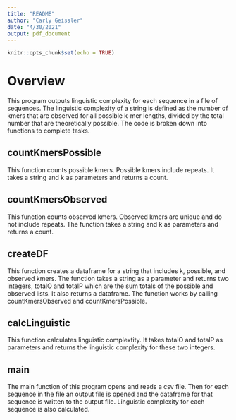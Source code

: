 ```yaml
---
title: "README"
author: "Carly Geissler"
date: "4/30/2021"
output: pdf_document
---
```


```r
knitr::opts_chunk$set(echo = TRUE)
```

# Overview
This program outputs linguistic complexity for each sequence in a file of sequences. The linguistic complexity of a string is defined as the number of kmers that are observed for all possible k-mer lengths, divided by the total number that are
theoretically possible. The code is broken down into functions to complete tasks. 

## countKmersPossible
This function counts possible kmers. Possible kmers include repeats. It takes a string and k as parameters and returns a count.

## countKmersObserved
This function counts observed kmers. Observed kmers are unique and do not include repeats. The function takes a string and k as parameters and returns a count. 

## createDF
This function creates a dataframe for a string that includes k, possible, and observed kmers. The function takes a string as a parameter and returns two integers, totalO and totalP which are the sum totals of the possible and observed lists. It also returns a dataframe. The function works by calling countKmersObserved and countKmersPossible.

## calcLinguistic
This function calculates linguistic complextity. It takes totalO and totalP as parameters and returns the linguistic complexity for these two integers. 

## main
The main function of this program opens and reads a csv file. Then for each sequence in the file an output file is opened and the dataframe for that sequence is written to the output file. Linguistic complexity for each sequence is also calculated.
